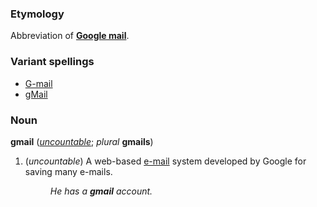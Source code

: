 ===Etymology===
Abbreviation of '''[[Google mail]]'''.

===Variant spellings===
*[[G-mail]]
*[[gMail]]



===Noun===
'''gmail''' (''[[uncountable]]''; ''plural'' '''gmails''')

#(''uncountable'') A web-based [[e-mail]] system developed by Google for saving many e-mails.
#:''He has a  '''gmail''' account.''